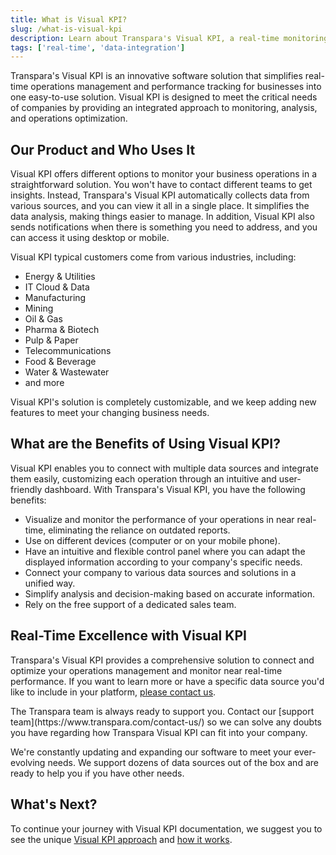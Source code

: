 ```yaml
---
title: What is Visual KPI?
slug: /what-is-visual-kpi
description: Learn about Transpara's Visual KPI, a real-time monitoring and performance tracking solution designed for multiple industries to simplify operations management and data visualization.
tags: ['real-time', 'data-integration']
---
```


<head>
  <title>What is Visual KPI?</title>
  <meta name="keywords" content="Visual KPI, Transpara, real-time monitoring, operations management, data integration, performance tracking, intuitive dashboard, multi-industry solution"/>
</head>

Transpara's Visual KPI is an innovative software solution that simplifies real-time operations management and performance tracking for businesses into one easy-to-use solution. Visual KPI is designed to meet the critical needs of companies by providing an integrated approach to monitoring, analysis, and operations optimization.

## Our Product and Who Uses It

Visual KPI offers different options to monitor your business operations in a straightforward solution. You won't have to contact different teams to get insights. Instead, Transpara's Visual KPI automatically collects data from various sources, and you can view it all in a single place. It simplifies the data analysis, making things easier to manage. In addition, Visual KPI also sends notifications when there is something you need to address, and you can access it using desktop or mobile.

Visual KPI typical customers come from various industries, including:

- Energy & Utilities
- IT Cloud & Data
- Manufacturing
- Mining
- Oil & Gas
- Pharma & Biotech
- Pulp & Paper
- Telecommunications
- Food & Beverage
- Water & Wastewater
- and more

Visual KPI's solution is completely customizable, and we keep adding new features to meet your changing business needs.

## What are the Benefits of Using Visual KPI?

Visual KPI enables you to connect with multiple data sources and integrate them easily, customizing each operation through an intuitive and user-friendly dashboard. With Transpara's Visual KPI, you have the following benefits:

- Visualize and monitor the performance of your operations in near real-time, eliminating the reliance on outdated reports.
- Use on different devices (computer or on your mobile phone).
- Have an intuitive and flexible control panel where you can adapt the displayed information according to your company's specific needs.
- Connect your company to various data sources and solutions in a unified way.
- Simplify analysis and decision-making based on accurate information.
- Rely on the free support of a dedicated sales team.

## Real-Time Excellence with Visual KPI

Transpara's Visual KPI provides a comprehensive solution to connect and optimize your operations management and monitor near real-time performance. If you want to learn more or have a specific data source you'd like to include in your platform, [please contact us](https://www.transpara.com/contact-us/).

<Callout type="support" title="Contact Transpara">
The Transpara team is always ready to support you. Contact our [support team](https://www.transpara.com/contact-us/) so we can solve any doubts you have regarding how Transpara Visual KPI can fit into your company.
</Callout>

We're constantly updating and expanding our software to meet your ever-evolving needs. We support dozens of data sources out of the box and are ready to help you if you have other needs.

## What's Next?

To continue your journey with Visual KPI documentation, we suggest you to see the unique [Visual KPI approach](/visual-kpi-approach) and [how it works](/how-visual-kpi-works).
